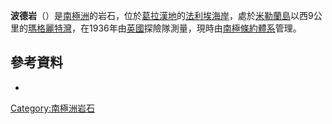 {{coord|68|9|S|67|30|W|display=title}}

'''波德岩'''（{{lang-en|Pod Rocks}}）是[[南極洲|南極洲]]的岩石，位於[[葛拉漢地|葛拉漢地]]的[[法利埃海岸|法利埃海岸]]，處於[[米勒蘭島|米勒蘭島]]以西9公里的[[瑪格麗特灣|瑪格麗特灣]]，在1936年由[[英國|英國]]探險隊測量，現時由[[南極條約體系|南極條約體系]]管理。

==參考資料==
* {{usgs-gazetteer}}

{{DEFAULTSORT:Pod Rocks}}
[[Category:南極洲岩石|Category:南極洲岩石]]


{{FallièresCoast-geo-stub}}